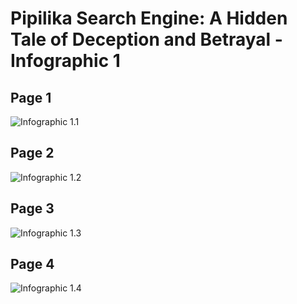 # Pipilika Search Engine: A Hidden Tale of Deception and Betrayal - Infographic 1

## Page 1

![Infographic 1.1](/static/infographics/ig1/1.jpg)

## Page 2

![Infographic 1.2](/static/infographics/ig1/2.jpg)

## Page 3

![Infographic 1.3](/static/infographics/ig1/3.jpg)

## Page 4

![Infographic 1.4](/static/infographics/ig1/4.jpg)